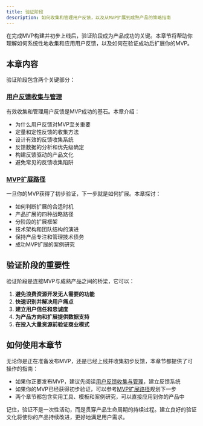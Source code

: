 ```yaml
---
title: 验证阶段
description: 如何收集和管理用户反馈，以及从MVP扩展到成熟产品的策略指南
---
```



在完成MVP构建并初步上线后，验证阶段成为产品成功的关键。本章节将帮助你理解如何系统性地收集和应用用户反馈，以及如何在验证成功后扩展你的MVP。

## 本章内容

验证阶段包含两个关键部分：

### [用户反馈收集与管理](/docs/validation/user-feedback)

有效收集和管理用户反馈是MVP成功的基石。本章介绍：

- 为什么用户反馈对MVP至关重要
- 定量和定性反馈的收集方法
- 设计有效的反馈收集系统
- 反馈数据的分析和优先级确定
- 构建反馈驱动的产品文化
- 避免常见的反馈收集陷阱

### [MVP扩展路径](/docs/validation/mvp-expansion)

一旦你的MVP获得了初步验证，下一步就是如何扩展。本章探讨：

- 如何判断扩展的合适时机
- 产品扩展的四种战略路径
- 分阶段的扩展框架
- 技术架构和团队结构的演进
- 保持产品专注和管理技术债务
- 成功MVP扩展的案例研究

## 验证阶段的重要性

验证阶段是连接MVP与成熟产品之间的桥梁，它可以：

1. **避免浪费资源开发无人需要的功能**
2. **快速识别并解决用户痛点**
3. **建立用户信任和忠诚度**
4. **为产品方向和扩展提供数据支持**
5. **在投入大量资源前验证商业模式**

## 如何使用本章节

无论你是正在准备发布MVP，还是已经上线并收集初步反馈，本章节都提供了可操作的指南：

- 如果你正要发布MVP，建议先阅读[用户反馈收集与管理](/docs/validation/user-feedback)，建立反馈系统
- 如果你的MVP已经获得初步验证，可以参考[MVP扩展路径](/docs/validation/mvp-expansion)规划下一步
- 两个章节都包含实用工具、模板和案例研究，可以直接应用到你的产品中

记住，验证不是一次性活动，而是贯穿产品生命周期的持续过程。建立良好的验证文化将使你的产品持续改进，更好地满足用户需求。 